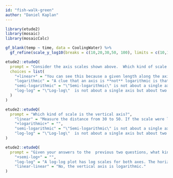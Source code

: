 ```yaml
---
id: "fish-walk-green"
author: "Daniel Kaplan"
---
```


```r
library(etude2)
library(mosaic)
library(mosaicCalc)
```


```r
gf_blank(temp ~ time, data = CoolingWater) %>%
  gf_refine(scale_y_log10(breaks = c(10,20,30,50, 100), limits = c(10,100))) 
```


```r
etude2::etudeQ(
  prompt = "Consider the axis scales shown above.  Which kind of scale is the horizontal axis?",
  choices = list(
    "+linear+" = "You can see this because a given length along the axis corresponds to the same arithmetic difference regardless of where you are on the axis.  the distance between 0 and 50 is exactly the same as the difference between 50 and 100, or the distance between 150 and 200.",
    "logarithmic" = "A clue that an axis is **not** logarithmic is that  there is a zero marked. The log of zero is $-\\infty$, which  can't appear on any actual  graph. Another key is whether the scale shows doubling behavior.  The distance between 50 and 100 represents one doubling: 100 is twice 50. If the scale were logarithmic, moving forward that same distance from 100 would bring you to 200.  But that's not what happens here.",
    "semi-logarithmic" = "\"Semi-logarithmic\" is not about a single axis but about two axes: horizontal and vertical. It means that one axis is linear while the other is logarithmic.",
    "log-log" = "\"Log-log\"  is not about a single axis but about two axes. It means that both the horizontal and vertical axes are logarithmic."
  )
)
```

```r
etude2::etudeQ(
  prompt = "Which kind of scale is the vertical axis?",
    "linear" = "Measure the distance from 30 to 50. If the scale were linear, then moving that same distance from 50 would bring you  to 70, and moving that distance again would bring you to 90. But you can see that instead of reaching 90, you'd reach something greater than 100 on the scale. So the scale is not linear.",
    "+logarithmic+" = "",
    "semi-logarithmic" = "\"Semi-logarithmic\" is not about a single axis but about two axes: horizontal and vertical. It means that one axis is linear while the other is logarithmic.",
    "log-log" = "\"Log-log\"  is not about a single axis but about two axes. It means that both the horizontal and vertical axes are logarithmic."
)
```

```r
etude2::etudeQ(
  prompt = "Given your answers to the  previous two questions, what kind of plot would be made in the frame being displayed at the top of this question?",
    "+semi-log+" = "",
    "log-log" = "A log-log plot has log scales for both axes. The horizontal axis here is linear.",
    "linear-linear" = "No, the vertical axis is logarithmic."
)
```

